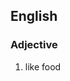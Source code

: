 ==English==

===Adjective===
{{head|en|adjective comparative form}}

# {{en-comparative of|fiddly}} like food